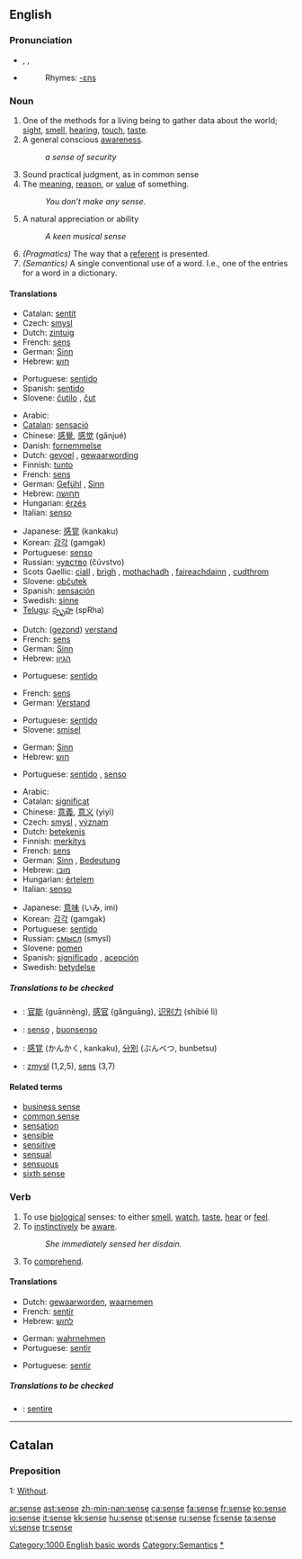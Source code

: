 {{see|Sense}}
==English==

{{rank|cause|close|England|420|sense|ten|beautiful|possible}}

===Pronunciation===
* {{AHD|sĕns}}, {{IPA|/sɛns/}}, {{SAMPA|/sEns/}}
*{{audio|en-us-sense.ogg|Audio (US)}}
*:Rhymes: [[Rhymes:English:-ɛns|-ɛns]]

===Noun===
{{en-noun}}

# One of the methods for a living being to gather data about the world; [[sight]], [[smell]], [[hearing]], [[touch]], [[taste]].
# A general conscious [[awareness]].
#: ''a sense of security''
# Sound practical judgment, as in common sense
# The [[meaning]], [[reason]], or [[value]] of something.
#: ''You don’t make any sense.''
# A natural appreciation or ability
#:''A keen musical sense''
# ''(Pragmatics)'' The way that a [[referent]] is presented.
# ''(Semantics)'' A single conventional use of a word. I.e., one of the entries for a word in a dictionary.

====Translations====
{{trans-top|method to gather data}}
*Catalan: [[sentit]] {{m}}
*Czech: [[smysl]] {{m}}
*Dutch: [[zintuig]] {{n}}
*French: [[sens]] {{m}}
*German: [[Sinn]] {{m}}
*Hebrew: [[חוש]] {{romanization of Hebrew|khúsh}} {{m}}
{{trans-mid}}
*Portuguese: [[sentido]] {{m}}
*Spanish: [[sentido]] {{m}}
*Slovene: [[čutilo]] {{n}}, [[čut]] {{m}}
{{trans-bottom}}

{{trans-top|conscious awareness}}
*Arabic: {{ARchar|[[احساس]]}} {{IPAchar|(’eħsās)}} {{m}}
*[[Catalan]]: [[sensació]] {{m}}
*Chinese: [[感覺]], [[感觉]] (gǎnjué)
*Danish: [[fornemmelse]]
*Dutch: [[gevoel]] {{n}}, [[gewaarwording]] {{f}}
*Finnish: [[tunto]]
*French: [[sens]] {{m}}
*German: [[Gefühl]] {{n}}, [[Sinn]] {{m}}
*Hebrew: [[תחושה]] {{romanization of Hebrew|tkhúsha}} {{f}}
*Hungarian: [[érzés]]
*Italian: [[senso]] {{m}}
{{trans-mid}}
*Japanese: [[感覚]] (kankaku)
*Korean: [[감각]] (gamgak)
*Portuguese: [[senso]] {{m}}
*Russian: [[чувство]] (čúvstvo) {{n}}
*Scots Gaellic: [[ciall]] {{f}}, [[brìgh]] {{f}}, [[mothachadh]] {{m}}, [[faireachdainn]] {{m}}, [[cudthrom]] {{m}}
*Slovene: [[občutek]] {{m}}
*Spanish: [[sensación]] {{f}}
*Swedish: [[sinne]]
*[[Telugu]]: [[స్పృహ]] (spRha)
{{trans-bottom}}

{{trans-top|sound judgement}}
*Dutch: ([[gezond verstand|gezond]]) [[verstand]] {{n}}
*French: [[sens]] {{m}}
*German: [[Sinn]] {{m}}
*Hebrew: [[הגיון]] {{romanization of Hebrew|higayón}} {{m}}
{{trans-mid}}
*Portuguese: [[sentido]] {{m}}
{{trans-bottom}}

{{trans-top|meaning or reason}}
*French: [[sens]] {{m}}
*German: [[Verstand]] {{m}}
{{trans-mid}}
*Portuguese: [[sentido]] {{m}}
*Slovene: [[smisel]] {{m}}
{{trans-bottom}}

{{trans-top|natural ability}}
*German: [[Sinn]]
*Hebrew: [[חוש]] {{romanization of Hebrew|khúsh}} {{m}}
{{trans-mid}}
*Portuguese: [[sentido]] {{m}}, [[senso]] {{m}}
{{trans-bottom}}

{{trans-top|pragmatics term}}
{{trans-mid}}
{{trans-bottom}}

{{trans-top|semantics term}}
*Arabic: {{ARchar|[[معنى]]}} {{IPAchar|(maʕna)}} {{m}}
*Catalan: [[significat]] {{m}}
*Chinese: [[意義]], [[意义]] (yìyì)
*Czech: [[smysl]] {{m}}, [[význam]] {{m}}
*Dutch: [[betekenis]] {{f}}
*Finnish: [[merkitys]]
*French: [[sens]] {{m}}
*German: [[Sinn]] {{m}}, [[Bedeutung]] {{f}}
*Hebrew: [[מובן]] {{romanization of Hebrew|muván}} {{m}}
*Hungarian: [[értelem]]
*Italian: [[senso]] {{m}}
{{trans-mid}}
*Japanese: [[意味]] (いみ, imi)
*Korean: [[감각]] (gamgak)
*Portuguese: [[sentido]] {{m}}
*Russian: [[смысл]] (smysl) {{m}}
*Slovene: [[pomen]] {{m}}
*Spanish: [[significado]] {{m}}, [[acepción]] {{f}}
*Swedish: [[betydelse]]
{{trans-bottom}}

=====Translations to be checked=====
{{checktrans}}
*{{ttbc|Chinese}}: [[官能]] (guānnèng), [[感官]] (gǎnguāng), [[识别力]] (shíbié lì)
*{{ttbc|Italian}}: [[senso]] {{m}}, [[buonsenso]] {{m}}
*{{ttbc|Japanese}}: [[感覚]] (かんかく, kankaku), [[分別]] (ぶんべつ, bunbetsu)
*{{ttbc|Polish}}: [[zmysł]] {{m}} (1,2,5), [[sens]] {{m}} (3,7)

====Related terms====
*[[business sense]]
*[[common sense]]
*[[sensation]]
*[[sensible]]
*[[sensitive]]
*[[sensual]]
*[[sensuous]]
*[[sixth sense]]

===Verb===
{{en-verb|[[senses]]|[[sensing]]|[[sensed]]}}

# To use [[biological]] senses: to either [[smell]], [[watch]], [[taste]], [[hear]] or [[feel]].
# To [[instinctively]] be [[aware]].
#:''She immediately sensed her disdain.''
# To [[comprehend]].

====Translations====
{{trans-top|use biological senses}}
*Dutch: [[gewaarworden]], [[waarnemen]]
*French: [[sentir]]
*Hebrew: [[לחוש]] {{romanization of Hebrew|lakhúsh}}
{{trans-mid}}
*German: [[wahrnehmen]]
*Portuguese: [[sentir]]
{{trans-bottom}}

{{trans-top|To instinctively be aware.}}
{{trans-mid}}
*Portuguese: [[sentir]]
{{trans-bottom}}

=====Translations to be checked=====
{{checktrans}}
*{{ttbc|Latin}}: [[sentire]]

[[Category:1000 English basic words]]
[[Category:Semantics]]

----

==Catalan==

===Preposition===
;1: [[without|Without]].

[[Category:Senses|*]]

[[ar:sense]]
[[ast:sense]]
[[zh-min-nan:sense]]
[[ca:sense]]
[[fa:sense]]
[[fr:sense]]
[[ko:sense]]
[[io:sense]]
[[it:sense]]
[[kk:sense]]
[[hu:sense]]
[[pt:sense]]
[[ru:sense]]
[[fi:sense]]
[[ta:sense]]
[[vi:sense]]
[[tr:sense]]